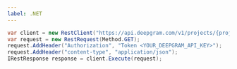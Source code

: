 ---
label: .NET
---

```csharp
var client = new RestClient("https://api.deepgram.com/v1/projects/{project_id}/balances/{balance_id}");
var request = new RestRequest(Method.GET);
request.AddHeader("Authorization", "Token <YOUR_DEEPGRAM_API_KEY>");
request.AddHeader("content-type", "application/json");
IRestResponse response = client.Execute(request);
```
